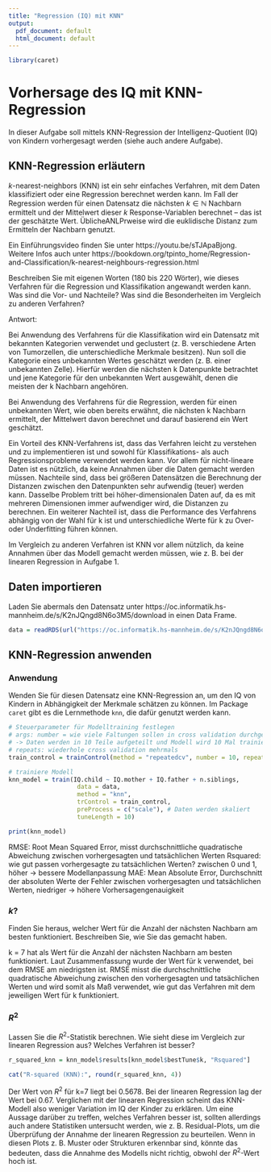 ```yaml
---
title: "Regression (IQ) mit KNN"
output:
  pdf_document: default
  html_document: default
---
```


```r
library(caret)
```

# Vorhersage des IQ mit KNN-Regression

In dieser Aufgabe soll mittels KNN-Regression der Intelligenz-Quotient (IQ) von Kindern vorhergesagt werden (siehe auch andere Aufgabe).

## KNN-Regression erläutern

$k$-nearest-neighbors (KNN) ist ein sehr einfaches Verfahren, mit dem Daten klassifiziert oder eine Regression berechnet werden kann. Im Fall der Regression werden für einen Datensatz die nächsten $k \in \mathbb{N}$ Nachbarn ermittelt und der Mittelwert dieser $k$ Response-Variablen berechnet -- das ist der geschätzte Wert. ÜblicheANLPrweise wird die euklidische Distanz zum Ermitteln der Nachbarn genutzt.

Ein Einführungsvideo finden Sie unter https://youtu.be/sTJApaBjong. Weitere Infos auch unter https://bookdown.org/tpinto_home/Regression-and-Classification/k-nearest-neighbours-regression.html

Beschreiben Sie mit eigenen Worten (180 bis 220 Wörter), wie dieses Verfahren für die Regression und Klassifikation angewandt werden kann. Was sind die Vor- und Nachteile? Was sind die Besonderheiten im Vergleich zu anderen Verfahren?


Antwort:

Bei Anwendung des Verfahrens für die Klassifikation wird ein Datensatz mit bekannten Kategorien verwendet und geclustert (z. B. verschiedene Arten von Tumorzellen, die unterschiedliche Merkmale besitzen). 
Nun soll die Kategorie eines unbekannten Wertes geschätzt werden (z. B. einer unbekannten Zelle). 
Hierfür werden die nächsten k Datenpunkte betrachtet und jene Kategorie für den unbekannten Wert ausgewählt, denen die meisten der k Nachbarn angehören.

Bei Anwendung des Verfahrens für die Regression, werden für einen unbekannten Wert, wie oben bereits erwähnt, die nächsten k Nachbarn ermittelt, der Mittelwert davon berechnet und darauf basierend ein Wert geschätzt.

Ein Vorteil des KNN-Verfahrens ist, dass das Verfahren leicht zu verstehen und zu implementieren ist und sowohl für Klassifikations- als auch Regressionsprobleme verwendet werden kann. 
Vor allem für nicht-lineare Daten ist es nützlich, da keine Annahmen über die Daten gemacht werden müssen.
Nachteile sind, dass bei größeren Datensätzen die Berechnung der Distanzen zwischen den Datenpunkten sehr aufwendig (teuer) werden kann. 
Dasselbe Problem tritt bei höher-dimensionalen Daten auf, da es mit mehreren Dimensionen immer aufwendiger wird, die Distanzen zu berechnen.
Ein weiterer Nachteil ist, dass die Performance des Verfahrens abhängig von der Wahl für k ist und unterschiedliche Werte für k zu Over- oder Underfitting führen können. 

Im Vergleich zu anderen Verfahren ist KNN vor allem nützlich, da keine Annahmen über das Modell gemacht werden müssen, wie z. B. bei der linearen Regression in Aufgabe 1. 


## Daten importieren

Laden Sie abermals den Datensatz unter https://oc.informatik.hs-mannheim.de/s/K2nJQngd8N6o3M5/download in einen Data Frame.

```r
data = readRDS(url("https://oc.informatik.hs-mannheim.de/s/K2nJQngd8N6o3M5/download", "rb"))
```

## KNN-Regression anwenden

### Anwendung

Wenden Sie für diesen Datensatz eine KNN-Regression an, um den IQ von Kindern in Abhängigkeit der Merkmale schätzen zu können. Im Package `caret` gibt es die Lernmethode `knn`, die dafür genutzt werden kann.

```r
# Steuerparameter für Modelltraining festlegen
# args: number = wie viele Faltungen sollen in cross validation durchgeführt werden? 
# -> Daten werden in 10 Teile aufgeteilt und Modell wird 10 Mal trainiert jeweils mit anderem Testdatensatz
# repeats: wiederhole cross validation mehrmals
train_control = trainControl(method = "repeatedcv", number = 10, repeats = 3)

# trainiere Modell
knn_model = train(IQ.child ~ IQ.mother + IQ.father + n.siblings, 
                   data = data, 
                   method = "knn", 
                   trControl = train_control, 
                   preProcess = c("scale"), # Daten werden skaliert
                   tuneLength = 10) 

print(knn_model)
```
RMSE: Root Mean Squared Error, misst durchschnittliche quadratische Abweichung zwischen vorhergesagten und tatsächlichen Werten
Rsquared: wie gut passen vorhergesagte zu tatsächlichen Werten? zwischen 0 und 1, höher -> bessere Modellanpassung
MAE: Mean Absolute Error, Durchschnitt der absoluten Werte der Fehler zwischen vorhergesagten und tatsächlichen Werten, niedriger -> höhere Vorhersagengenauigkeit

### $k$?

Finden Sie heraus, welcher Wert für die Anzahl der nächsten Nachbarn am besten funktioniert. Beschreiben Sie, wie Sie das gemacht haben.

k = 7 hat als Wert für die Anzahl der nächsten Nachbarn am besten funktioniert.
Laut Zusammenfassung wurde der Wert für k verwendet, bei dem RMSE am niedrigsten ist. 
RMSE misst die durchschnittliche quadratische Abweichung zwischen den vorhergesagten und tatsächlichen Werten und wird somit als Maß verwendet, wie gut das Verfahren mit dem jeweiligen Wert für k funktioniert.

### $R^2$
Lassen Sie die $R^2$-Statistik berechnen. Wie sieht diese im Vergleich zur linearen Regression aus? Welches Verfahren ist besser?

```r
r_squared_knn = knn_model$results[knn_model$bestTune$k, "Rsquared"]

cat("R-squared (KNN):", round(r_squared_knn, 4))
```
Der Wert von $R^2$ für k=7 liegt bei 0.5678.
Bei der linearen Regression lag der Wert bei 0.67.
Verglichen mit der linearen Regression scheint das KNN-Modell also weniger Variation im IQ der Kinder zu erklären. 
Um eine Aussage darüber zu treffen, welches Verfahren besser ist, sollten allerdings auch andere Statistiken untersucht werden, 
wie z. B. Residual-Plots, um die Überprüfung der Annahme der linearen Regression zu beurteilen.
Wenn in diesen Plots z. B. Muster oder Strukturen erkennbar sind, könnte das bedeuten, dass die Annahme des Modells nicht richtig, obwohl der $R^2$-Wert hoch ist.

